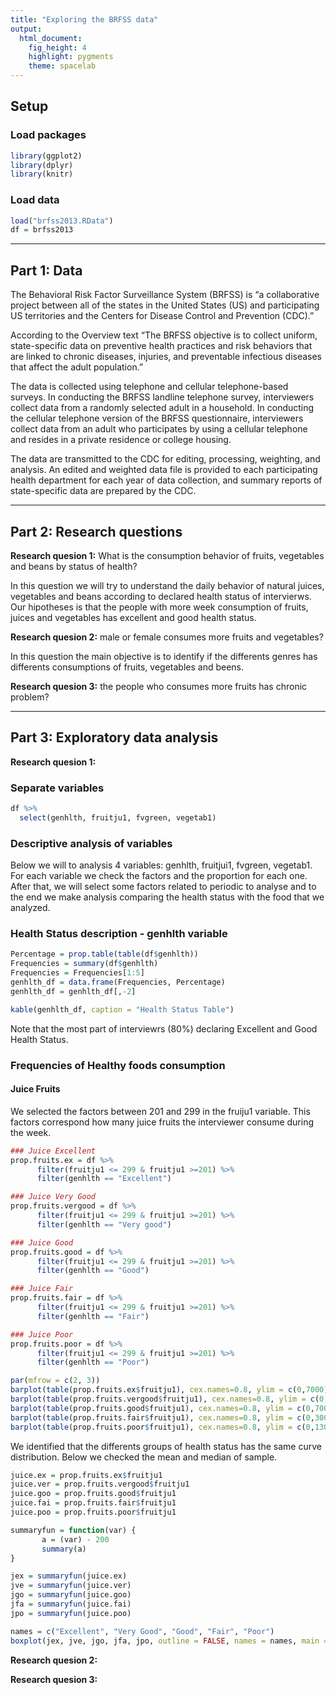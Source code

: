 ```yaml
---
title: "Exploring the BRFSS data"
output: 
  html_document: 
    fig_height: 4
    highlight: pygments
    theme: spacelab
---
```


## Setup

### Load packages

```r
library(ggplot2)
library(dplyr)
library(knitr)
```

### Load data

```r
load("brfss2013.RData")
df = brfss2013
```

* * *

## Part 1: Data

The Behavioral Risk Factor Surveillance System (BRFSS) is "a collaborative project between all of the states in the United States (US) and participating US territories and the Centers for Disease Control and Prevention (CDC)."

According to the Overview text "The BRFSS objective is to collect uniform, state-specific data on preventive health practices and risk behaviors that are linked to chronic diseases, injuries, and preventable infectious diseases that affect the adult population."

The data is collected using telephone and cellular telephone-based surveys. In conducting the BRFSS landline telephone survey, interviewers collect data from a randomly selected adult in a household. In conducting the cellular telephone version of the BRFSS questionnaire, interviewers collect data from an adult who participates by using a cellular telephone and resides in a private residence or college housing.

The data are transmitted to the CDC for editing, processing, weighting, and analysis. An edited and weighted data file is provided to each participating health department for each year of data collection, and summary reports of state-specific data are prepared by the CDC. 

* * *

## Part 2: Research questions

**Research quesion 1:** What is the consumption behavior of fruits, vegetables and beans by status of health? 

In this question we will try to understand the daily behavior of natural juices, vegetables and beans according to declared health status of intervierws. Our hipotheses is that the people with more week consumption of fruits, juices and vegetables has excellent and good health status. 

**Research quesion 2:** male or female consumes more fruits and vegetables? 

In this question the main objective is to identify if the differents genres has differents consumptions of fruits, vegetables and beens. 

**Research quesion 3:**  the people who consumes more fruits has chronic problem?


* * *

## Part 3: Exploratory data analysis

**Research quesion 1:**

### Separate variables
```r
df %>%
  select(genhlth, fruitju1, fvgreen, vegetab1)
```

### Descriptive analysis of variables

Below we will to analysis 4 variables: genhlth, fruitjui1, fvgreen, vegetab1. 
For each variable we check the factors and the proportion for each one. After that, we will select some factors related to periodic to analyse and to the end we make analysis comparing the health status with the food that we analyzed. 

### Health Status description - genhlth variable
```r
Percentage = prop.table(table(df$genhlth))
Frequencies = summary(df$genhlth)
Frequencies = Frequencies[1:5]
genhlth_df = data.frame(Frequencies, Percentage)
genhlth_df = genhlth_df[,-2]
```

```r
kable(genhlth_df, caption = "Health Status Table")
```

Note that the most part of interviewrs (80%) declaring Excellent and Good Health Status.

### Frequencies of Healthy foods consumption

#### Juice Fruits

We selected the factors between 201 and 299 in the fruiju1 variable. This factors correspond how many juice fruits the interviewer consume during the week. 

```r
### Juice Excellent
prop.fruits.ex = df %>% 
      filter(fruitju1 <= 299 & fruitju1 >=201) %>%
      filter(genhlth == "Excellent")

### Juice Very Good
prop.fruits.vergood = df %>% 
      filter(fruitju1 <= 299 & fruitju1 >=201) %>%
      filter(genhlth == "Very good")

### Juice Good
prop.fruits.good = df %>% 
      filter(fruitju1 <= 299 & fruitju1 >=201) %>%
      filter(genhlth == "Good")

### Juice Fair
prop.fruits.fair = df %>% 
      filter(fruitju1 <= 299 & fruitju1 >=201) %>%
      filter(genhlth == "Fair")

### Juice Poor
prop.fruits.poor = df %>% 
      filter(fruitju1 <= 299 & fruitju1 >=201) %>%
      filter(genhlth == "Poor")
```


```r
par(mfrow = c(2, 3))
barplot(table(prop.fruits.ex$fruitju1), cex.names=0.8, ylim = c(0,7000), col = "red", main = "Frequencies of Juice Fruits Consumption per day by Excellent Health Status")
barplot(table(prop.fruits.vergood$fruitju1), cex.names=0.8, ylim = c(0,10000), col = "blue", main = "Frequencies of Juice Fruits Consumption per day by Very Good Health Status")
barplot(table(prop.fruits.good$fruitju1), cex.names=0.8, ylim = c(0,7000), col = "dark blue", main = "Frequencies of Juice Fruits Consumption per day by Good Health Status")
barplot(table(prop.fruits.fair$fruitju1), cex.names=0.8, ylim = c(0,3000), col = "grey", main = "Frequencies of Juice Fruits Consumption per day by Fair Health Status")
barplot(table(prop.fruits.poor$fruitju1), cex.names=0.8, ylim = c(0,1300), col = "green", main = "Frequencies of Juice Fruits Consumption per day by Poor Health Status")
```

We identified that the differents groups of health status has the same curve distribution. Below we checked the mean and median of sample. 

```r
juice.ex = prop.fruits.ex$fruitju1
juice.ver = prop.fruits.vergood$fruitju1
juice.goo = prop.fruits.good$fruitju1
juice.fai = prop.fruits.fair$fruitju1
juice.poo = prop.fruits.poor$fruitju1

summaryfun = function(var) {
       a = (var) - 200
       summary(a)
}

jex = summaryfun(juice.ex)
jve = summaryfun(juice.ver)
jgo = summaryfun(juice.goo)
jfa = summaryfun(juice.fai)
jpo = summaryfun(juice.poo)

names = c("Excellent", "Very Good", "Good", "Fair", "Poor")
boxplot(jex, jve, jgo, jfa, jpo, outline = FALSE, names = names, main = "Comparing Boxplot Consumption of Juice Fruit by Health Status in the week", ylab = "Average")
```



**Research quesion 2:**



**Research quesion 3:**

```r

```

